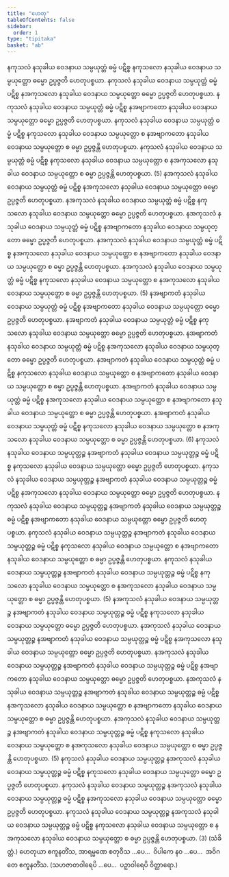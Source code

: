 ```yaml
---
title: "ဟေတု"
tableOfContents: false
sidebar:
  order: 1
type: "tipitaka"
basket: "ab"
---
```



<DynamicBreadcrumb />

<Division number="1">

<Paragraph number="2">
နကုသလံ နသုခါယ ဝေဒနာယ သမ္ပယုတ္တံ ဓမ္မံ ပဋိစ္စ နကုသလော နသုခါယ ဝေဒနာယ သမ္ပယုတ္တော ဓမ္မော ဥပ္ပဇ္ဇတိ ဟေတုပစ္စယာ. နကုသလံ နသုခါယ ဝေဒနာယ သမ္ပယုတ္တံ ဓမ္မံ ပဋိစ္စ နအကုသလော နသုခါယ ဝေဒနာယ သမ္ပယုတ္တော ဓမ္မော ဥပ္ပဇ္ဇတိ ဟေတုပစ္စယာ. နကုသလံ နသုခါယ ဝေဒနာယ သမ္ပယုတ္တံ ဓမ္မံ ပဋိစ္စ နအဗျာကတော နသုခါယ ဝေဒနာယ သမ္ပယုတ္တော ဓမ္မော ဥပ္ပဇ္ဇတိ ဟေတုပစ္စယာ. နကုသလံ နသုခါယ ဝေဒနာယ သမ္ပယုတ္တံ ဓမ္မံ ပဋိစ္စ နကုသလော နသုခါယ ဝေဒနာယ သမ္ပယုတ္တော စ နအဗျာကတော နသုခါယ ဝေဒနာယ သမ္ပယုတ္တော စ ဓမ္မာ ဥပ္ပဇ္ဇန္တိ ဟေတုပစ္စယာ. နကုသလံ နသုခါယ ဝေဒနာယ သမ္ပယုတ္တံ ဓမ္မံ ပဋိစ္စ နကုသလော နသုခါယ ဝေဒနာယ သမ္ပယုတ္တော စ နအကုသလော နသုခါယ ဝေဒနာယ သမ္ပယုတ္တော စ ဓမ္မာ ဥပ္ပဇ္ဇန္တိ ဟေတုပစ္စယာ. (5)
</Paragraph>

</Division>
<Division number="2">

<Paragraph number="3">
နအကုသလံ နသုခါယ ဝေဒနာယ သမ္ပယုတ္တံ ဓမ္မံ ပဋိစ္စ နအကုသလော နသုခါယ ဝေဒနာယ သမ္ပယုတ္တော ဓမ္မော ဥပ္ပဇ္ဇတိ ဟေတုပစ္စယာ. နအကုသလံ နသုခါယ ဝေဒနာယ သမ္ပယုတ္တံ ဓမ္မံ ပဋိစ္စ နကုသလော နသုခါယ ဝေဒနာယ သမ္ပယုတ္တော ဓမ္မော ဥပ္ပဇ္ဇတိ ဟေတုပစ္စယာ. နအကုသလံ နသုခါယ ဝေဒနာယ သမ္ပယုတ္တံ ဓမ္မံ ပဋိစ္စ နအဗျာကတော နသုခါယ ဝေဒနာယ သမ္ပယုတ္တော ဓမ္မော ဥပ္ပဇ္ဇတိ ဟေတုပစ္စယာ. နအကုသလံ နသုခါယ ဝေဒနာယ သမ္ပယုတ္တံ ဓမ္မံ ပဋိစ္စ နအကုသလော နသုခါယ ဝေဒနာယ သမ္ပယုတ္တော စ နအဗျာကတော နသုခါယ ဝေဒနာယ သမ္ပယုတ္တော စ ဓမ္မာ ဥပ္ပဇ္ဇန္တိ ဟေတုပစ္စယာ. နအကုသလံ နသုခါယ ဝေဒနာယ သမ္ပယုတ္တံ ဓမ္မံ ပဋိစ္စ နကုသလော နသုခါယ ဝေဒနာယ သမ္ပယုတ္တော စ နအကုသလော နသုခါယ ဝေဒနာယ သမ္ပယုတ္တော စ ဓမ္မာ ဥပ္ပဇ္ဇန္တိ ဟေတုပစ္စယာ. (5)
</Paragraph>

</Division>
<Division number="3">

<Paragraph number="4">
နအဗျာကတံ နသုခါယ ဝေဒနာယ သမ္ပယုတ္တံ ဓမ္မံ ပဋိစ္စ နအဗျာကတော နသုခါယ ဝေဒနာယ သမ္ပယုတ္တော ဓမ္မော ဥပ္ပဇ္ဇတိ ဟေတုပစ္စယာ. နအဗျာကတံ နသုခါယ ဝေဒနာယ သမ္ပယုတ္တံ ဓမ္မံ ပဋိစ္စ နကုသလော နသုခါယ ဝေဒနာယ သမ္ပယုတ္တော ဓမ္မော ဥပ္ပဇ္ဇတိ ဟေတုပစ္စယာ. နအဗျာကတံ နသုခါယ ဝေဒနာယ သမ္ပယုတ္တံ ဓမ္မံ ပဋိစ္စ နအကုသလော နသုခါယ ဝေဒနာယ သမ္ပယုတ္တော ဓမ္မော ဥပ္ပဇ္ဇတိ ဟေတုပစ္စယာ. နအဗျာကတံ နသုခါယ ဝေဒနာယ သမ္ပယုတ္တံ ဓမ္မံ ပဋိစ္စ နကုသလော နသုခါယ ဝေဒနာယ သမ္ပယုတ္တော စ နအဗျာကတော နသုခါယ ဝေဒနာယ သမ္ပယုတ္တော စ ဓမ္မာ ဥပ္ပဇ္ဇန္တိ ဟေတုပစ္စယာ. နအဗျာကတံ နသုခါယ ဝေဒနာယ သမ္ပယုတ္တံ ဓမ္မံ ပဋိစ္စ နအကုသလော နသုခါယ ဝေဒနာယ သမ္ပယုတ္တော စ နအဗျာကတော နသုခါယ ဝေဒနာယ သမ္ပယုတ္တော စ ဓမ္မာ ဥပ္ပဇ္ဇန္တိ ဟေတုပစ္စယာ. နအဗျာကတံ နသုခါယ ဝေဒနာယ သမ္ပယုတ္တံ ဓမ္မံ ပဋိစ္စ နကုသလော နသုခါယ ဝေဒနာယ သမ္ပယုတ္တော စ နအကုသလော နသုခါယ ဝေဒနာယ သမ္ပယုတ္တော စ ဓမ္မာ ဥပ္ပဇ္ဇန္တိ ဟေတုပစ္စယာ. (6)
</Paragraph>

</Division>
<Division number="4">

<Paragraph number="5">
နကုသလံ နသုခါယ ဝေဒနာယ သမ္ပယုတ္တဉ္စ နအဗျာကတံ နသုခါယ ဝေဒနာယ သမ္ပယုတ္တဉ္စ ဓမ္မံ ပဋိစ္စ နကုသလော နသုခါယ ဝေဒနာယ သမ္ပယုတ္တော ဓမ္မော ဥပ္ပဇ္ဇတိ ဟေတုပစ္စယာ. နကုသလံ နသုခါယ ဝေဒနာယ သမ္ပယုတ္တဉ္စ နအဗျာကတံ နသုခါယ ဝေဒနာယ သမ္ပယုတ္တဉ္စ ဓမ္မံ ပဋိစ္စ နအကုသလော နသုခါယ ဝေဒနာယ သမ္ပယုတ္တော ဓမ္မော ဥပ္ပဇ္ဇတိ ဟေတုပစ္စယာ. နကုသလံ နသုခါယ ဝေဒနာယ သမ္ပယုတ္တဉ္စ နအဗျာကတံ နသုခါယ ဝေဒနာယ သမ္ပယုတ္တဉ္စ ဓမ္မံ ပဋိစ္စ နအဗျာကတော နသုခါယ ဝေဒနာယ သမ္ပယုတ္တော ဓမ္မော ဥပ္ပဇ္ဇတိ ဟေတုပစ္စယာ. နကုသလံ နသုခါယ ဝေဒနာယ သမ္ပယုတ္တဉ္စ နအဗျာကတံ နသုခါယ ဝေဒနာယ သမ္ပယုတ္တဉ္စ ဓမ္မံ ပဋိစ္စ နကုသလော နသုခါယ ဝေဒနာယ သမ္ပယုတ္တော စ နအဗျာကတော နသုခါယ ဝေဒနာယ သမ္ပယုတ္တော စ ဓမ္မာ ဥပ္ပဇ္ဇန္တိ ဟေတုပစ္စယာ. နကုသလံ နသုခါယ ဝေဒနာယ သမ္ပယုတ္တဉ္စ နအဗျာကတံ နသုခါယ ဝေဒနာယ သမ္ပယုတ္တဉ္စ ဓမ္မံ ပဋိစ္စ နကုသလော နသုခါယ ဝေဒနာယ သမ္ပယုတ္တော စ နအကုသလော နသုခါယ ဝေဒနာယ သမ္ပယုတ္တော စ ဓမ္မာ ဥပ္ပဇ္ဇန္တိ ဟေတုပစ္စယာ. (5)
</Paragraph>

</Division>
<Division number="5">

<Paragraph number="6">
နအကုသလံ နသုခါယ ဝေဒနာယ သမ္ပယုတ္တဉ္စ နအဗျာကတံ နသုခါယ ဝေဒနာယ သမ္ပယုတ္တဉ္စ ဓမ္မံ ပဋိစ္စ နကုသလော နသုခါယ ဝေဒနာယ သမ္ပယုတ္တော ဓမ္မော ဥပ္ပဇ္ဇတိ ဟေတုပစ္စယာ. နအကုသလံ နသုခါယ ဝေဒနာယ သမ္ပယုတ္တဉ္စ နအဗျာကတံ နသုခါယ ဝေဒနာယ သမ္ပယုတ္တဉ္စ ဓမ္မံ ပဋိစ္စ နအကုသလော နသုခါယ ဝေဒနာယ သမ္ပယုတ္တော ဓမ္မော ဥပ္ပဇ္ဇတိ ဟေတုပစ္စယာ. နအကုသလံ နသုခါယ ဝေဒနာယ သမ္ပယုတ္တဉ္စ နအဗျာကတံ နသုခါယ ဝေဒနာယ သမ္ပယုတ္တဉ္စ ဓမ္မံ ပဋိစ္စ နအဗျာကတော နသုခါယ ဝေဒနာယ သမ္ပယုတ္တော ဓမ္မော ဥပ္ပဇ္ဇတိ ဟေတုပစ္စယာ. နအကုသလံ နသုခါယ ဝေဒနာယ သမ္ပယုတ္တဉ္စ နအဗျာကတံ နသုခါယ ဝေဒနာယ သမ္ပယုတ္တဉ္စ ဓမ္မံ ပဋိစ္စ နအကုသလော နသုခါယ ဝေဒနာယ သမ္ပယုတ္တော စ နအဗျာကတော နသုခါယ ဝေဒနာယ သမ္ပယုတ္တော စ ဓမ္မာ ဥပ္ပဇ္ဇန္တိ ဟေတုပစ္စယာ. နအကုသလံ နသုခါယ ဝေဒနာယ သမ္ပယုတ္တဉ္စ နအဗျာကတံ နသုခါယ ဝေဒနာယ သမ္ပယုတ္တဉ္စ ဓမ္မံ ပဋိစ္စ နကုသလော နသုခါယ ဝေဒနာယ သမ္ပယုတ္တော စ နအကုသလော နသုခါယ ဝေဒနာယ သမ္ပယုတ္တော စ ဓမ္မာ ဥပ္ပဇ္ဇန္တိ ဟေတုပစ္စယာ. (5)
</Paragraph>

</Division>
<Division number="6">

<Paragraph number="7">
နကုသလံ နသုခါယ ဝေဒနာယ သမ္ပယုတ္တဉ္စ နအကုသလံ နသုခါယ ဝေဒနာယ သမ္ပယုတ္တဉ္စ ဓမ္မံ ပဋိစ္စ နကုသလော နသုခါယ ဝေဒနာယ သမ္ပယုတ္တော ဓမ္မော ဥပ္ပဇ္ဇတိ ဟေတုပစ္စယာ. နကုသလံ နသုခါယ ဝေဒနာယ သမ္ပယုတ္တဉ္စ နအကုသလံ နသုခါယ ဝေဒနာယ သမ္ပယုတ္တဉ္စ ဓမ္မံ ပဋိစ္စ နအကုသလော နသုခါယ ဝေဒနာယ သမ္ပယုတ္တော ဓမ္မော ဥပ္ပဇ္ဇတိ ဟေတုပစ္စယာ. နကုသလံ နသုခါယ ဝေဒနာယ သမ္ပယုတ္တဉ္စ နအကုသလံ နသုခါယ ဝေဒနာယ သမ္ပယုတ္တဉ္စ ဓမ္မံ ပဋိစ္စ နကုသလော နသုခါယ ဝေဒနာယ သမ္ပယုတ္တော စ နအကုသလော နသုခါယ ဝေဒနာယ သမ္ပယုတ္တော စ ဓမ္မာ ဥပ္ပဇ္ဇန္တိ ဟေတုပစ္စယာ. (3) (သံခိတ္တံ.)
</Paragraph>

<Paragraph number="8">
ဟေတုယာ ဧကူနတိံသ, အာရမ္မဏေ စတုဝီသ …ပေ…  ဝိပါကေ နဝ …ပေ…  အဝိဂတေ ဧကူနတိံသ. (သဟဇာတဝါရေပိ …ပေ…  ပဉှာဝါရေပိ ဝိတ္ထာရော.)
</Paragraph>
</Division>